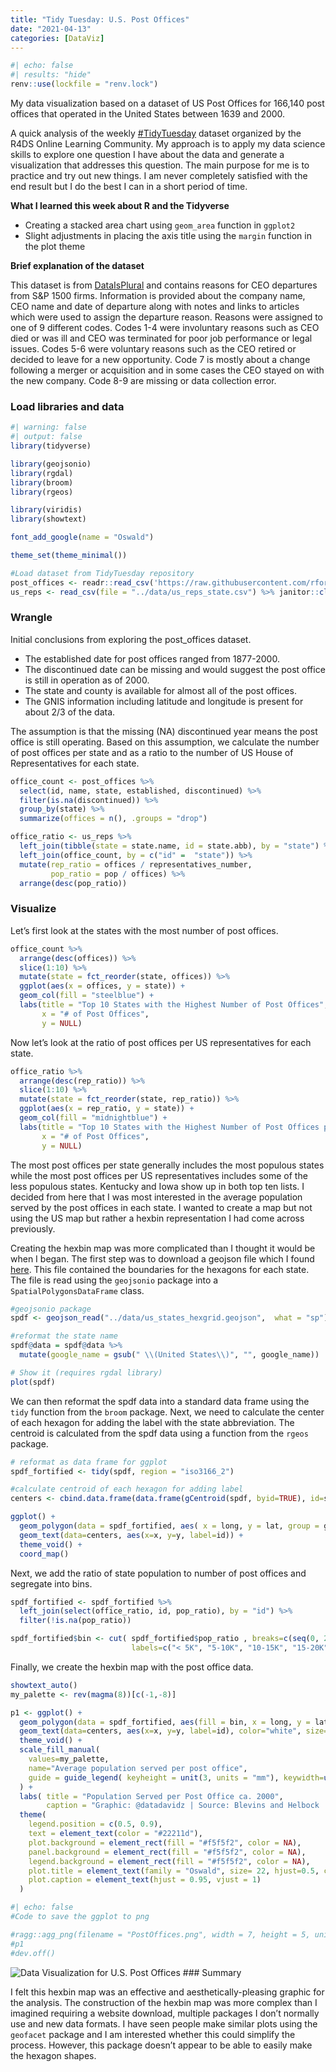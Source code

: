 ```yaml
---
title: "Tidy Tuesday: U.S. Post Offices"
date: "2021-04-13"
categories: [DataViz]
---
```

```r
#| echo: false
#| results: "hide"
renv::use(lockfile = "renv.lock")
```
My data visualization based on a dataset of US Post Offices for 166,140 post offices that operated in the United States between 1639 and 2000.

A quick analysis of the weekly [\#TidyTuesday](http://github.com/rfordatascience/tidytuesday) dataset organized by the R4DS Online Learning Community. My approach is to apply my data science skills to explore one question I have about the data and generate a visualization that addresses this question. The main purpose for me is to practice and try out new things. I am never completely satisfied with the end result but I do the best I can in a short period of time.

**What I learned this week about R and the Tidyverse**

-   Creating a stacked area chart using ```geom_area``` function in ```ggplot2```
-   Slight adjustments in placing the axis title using the ```margin``` function in the plot theme

**Brief explanation of the dataset**

This dataset is from [DataIsPlural](https://www.data-is-plural.com/archive/2021-04-21-edition/) and contains reasons for CEO departures from S&P 1500 firms. Information is provided about the company name, CEO name and date of departure along with notes and links to articles which were used to assign the departure reason.  Reasons were assigned to one of 9 different codes.  Codes 1-4 were involuntary reasons such as CEO died or was ill and CEO was terminated for poor job performance or legal issues. Codes 5-6 were voluntary reasons such as the CEO retired or decided to leave for a new opportunity.  Code 7 is mostly about a change following a merger or acquisition and in some cases the CEO stayed on with the new company.  Code 8-9 are missing or data collection error.

### Load libraries and data
```r
#| warning: false
#| output: false
library(tidyverse)

library(geojsonio)
library(rgdal)
library(broom)
library(rgeos)

library(viridis)
library(showtext)

font_add_google(name = "Oswald")

theme_set(theme_minimal())

#Load dataset from TidyTuesday repository
post_offices <- readr::read_csv('https://raw.githubusercontent.com/rfordatascience/tidytuesday/master/data/2021/2021-04-13/post_offices.csv')
us_reps <- read_csv(file = "../data/us_reps_state.csv") %>% janitor::clean_names()
```
### Wrangle

Initial conclusions from exploring the post_offices dataset.  

* The established date for post offices ranged from 1877-2000.  
* The discontinued date can be missing and would suggest the post office is still in operation as of 2000.  
* The state and county is available for almost all of the post offices.
* The GNIS information including latitude and longitude is present for about 2/3 of the data.  

The assumption is that the missing (NA) discontinued year means the post office is still operating.  Based on this assumption, we calculate the number of post offices per state and as a ratio to the number of US House of Representatives for each state.

```r
office_count <- post_offices %>%
  select(id, name, state, established, discontinued) %>%
  filter(is.na(discontinued)) %>%
  group_by(state) %>%
  summarize(offices = n(), .groups = "drop")

office_ratio <- us_reps %>%
  left_join(tibble(state = state.name, id = state.abb), by = "state") %>%
  left_join(office_count, by = c("id" =  "state")) %>%
  mutate(rep_ratio = offices / representatives_number,
         pop_ratio = pop / offices) %>%
  arrange(desc(pop_ratio))
```

### Visualize

Let's first look at the states with the most number of post offices.
```r
office_count %>%
  arrange(desc(offices)) %>%
  slice(1:10) %>%
  mutate(state = fct_reorder(state, offices)) %>%
  ggplot(aes(x = offices, y = state)) +
  geom_col(fill = "steelblue") +
  labs(title = "Top 10 States with the Highest Number of Post Offices",
       x = "# of Post Offices",
       y = NULL)
```
Now let's look at the ratio of post offices per US representatives for each state.
```r
office_ratio %>%
  arrange(desc(rep_ratio)) %>%
  slice(1:10) %>%
  mutate(state = fct_reorder(state, rep_ratio)) %>%
  ggplot(aes(x = rep_ratio, y = state)) +
  geom_col(fill = "midnightblue") +
  labs(title = "Top 10 States with the Highest Number of Post Offices per US Rep",
       x = "# of Post Offices",
       y = NULL)
```
The most post offices per state generally includes the most populous states while the most post offices per US representatives includes some of the less populous states.  Kentucky and Iowa show up in both top ten lists.  I decided from here that I was most interested in the average population served by the post offices in each state.  I wanted to create a map but not using the US map but rather a hexbin representation I had come across previously.

Creating the hexbin map was more complicated than I thought it would be when I began.  The first step was to download a geojson file which I found [here](https://team.carto.com/u/andrew/tables/andrew.us_states_hexgrid/public/map).  This file contained the boundaries for the hexagons for each state.  The file is read using the ```geojsonio``` package into a ```SpatialPolygonsDataFrame``` class.

```r
#geojsonio package
spdf <- geojson_read("../data/us_states_hexgrid.geojson",  what = "sp")

#reformat the state name
spdf@data = spdf@data %>%
  mutate(google_name = gsub(" \\(United States\\)", "", google_name))

# Show it (requires rgdal library)
plot(spdf)
```
We can then reformat the spdf data into a standard data frame using the ```tidy``` function from the ```broom``` package.  Next, we need to calculate the center of each hexagon for adding the label with the state abbreviation.  The centroid is calculated from the spdf data using a function from the ```rgeos``` package.
```r
# reformat as data frame for ggplot
spdf_fortified <- tidy(spdf, region = "iso3166_2")

#calculate centroid of each hexagon for adding label
centers <- cbind.data.frame(data.frame(gCentroid(spdf, byid=TRUE), id=spdf@data$iso3166_2))

ggplot() +
  geom_polygon(data = spdf_fortified, aes( x = long, y = lat, group = group), fill="skyblue", color="white") +
  geom_text(data=centers, aes(x=x, y=y, label=id)) +
  theme_void() +
  coord_map()
```
Next, we add the ratio of state population to number of post offices and segregate into bins.
```r
spdf_fortified <- spdf_fortified %>%
  left_join(select(office_ratio, id, pop_ratio), by = "id") %>%
  filter(!is.na(pop_ratio))

spdf_fortified$bin <- cut( spdf_fortified$pop_ratio , breaks=c(seq(0, 20000, 5000), Inf), 
                           labels=c("< 5K", "5-10K", "10-15K", "15-20K", "20K+") , include.lowest = TRUE )
```

Finally, we create the hexbin map with the post office data.
```r
showtext_auto()
my_palette <- rev(magma(8))[c(-1,-8)]

p1 <- ggplot() +
  geom_polygon(data = spdf_fortified, aes(fill = bin, x = long, y = lat, group = group) , size=0, alpha=0.9) +
  geom_text(data=centers, aes(x=x, y=y, label=id), color="white", size=3, alpha=0.6) +
  theme_void() +
  scale_fill_manual( 
    values=my_palette, 
    name="Average population served per post office", 
    guide = guide_legend( keyheight = unit(3, units = "mm"), keywidth=unit(12, units = "mm"), label.position = "bottom", title.position = 'top', nrow=1) 
  ) +
  labs( title = "Population Served per Post Office ca. 2000",
        caption = "Graphic: @datadavidz | Source: Blevins and Helbock | #TidyTuesday") +
  theme(
    legend.position = c(0.5, 0.9),
    text = element_text(color = "#22211d"),
    plot.background = element_rect(fill = "#f5f5f2", color = NA), 
    panel.background = element_rect(fill = "#f5f5f2", color = NA), 
    legend.background = element_rect(fill = "#f5f5f2", color = NA),
    plot.title = element_text(family = "Oswald", size= 22, hjust=0.5, color = "#4e4d47", margin = margin(b = -0.1, t = 0.4, l = 2, unit = "cm")),
    plot.caption = element_text(hjust = 0.95, vjust = 1)
  )
```
```r
#| echo: false
#Code to save the ggplot to png

#ragg::agg_png(filename = "PostOffices.png", width = 7, height = 5, units = "in", res = 96)
#p1
#dev.off()
```

![Data Visualization for U.S. Post Offices](PostOffices.png){.preview-image}
### Summary

I felt this hexbin map was an effective and aesthetically-pleasing graphic for the analysis.  The construction of the hexbin map was more complex than I imagined requiring a website download, multiple packages I don't normally use and new data formats.  I have seen people make similar plots using the ```geofacet``` package and I am interested whether this could simplify the process.  However, this package doesn't appear to be able to easily make the hexagon shapes.
